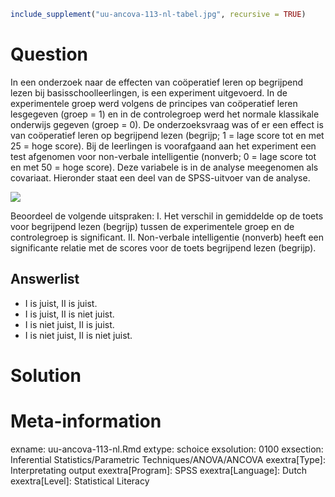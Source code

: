 ```{r, echo = FALSE, results = "hide"}
include_supplement("uu-ancova-113-nl-tabel.jpg", recursive = TRUE)
```



Question
========
In een onderzoek naar de effecten van coöperatief leren op begrijpend lezen bij basisschoolleerlingen, is een experiment uitgevoerd. In de experimentele groep werd volgens de principes van coöperatief leren lesgegeven (groep = 1) en in de controlegroep werd het normale klassikale onderwijs gegeven (groep = 0). De onderzoeksvraag was of er een effect is van coöperatief leren op begrijpend lezen (begrijp; 1 = lage score tot en met 25 = hoge score). Bij de leerlingen is voorafgaand aan het experiment een test afgenomen voor non-verbale intelligentie (nonverb; 0 = lage score tot en met 50 = hoge score). Deze variabele is in de analyse meegenomen als covariaat. Hieronder staat een deel van de SPSS-uitvoer van de analyse.

![](uu-ancova-113-nl-tabel.jpg)

Beoordeel de volgende uitspraken:
I. Het verschil in gemiddelde op de toets voor begrijpend lezen (begrijp) tussen de experimentele groep en de controlegroep is significant.
II. Non-verbale intelligentie (nonverb) heeft een significante relatie met de scores voor de toets begrijpend lezen (begrijp).

Answerlist
----------
* I is juist, II is juist.
* I is juist, II is niet juist.
* I is niet juist, II is juist.
* I is niet juist, II is niet juist.


Solution
========



Meta-information
================
exname: uu-ancova-113-nl.Rmd
extype: schoice
exsolution: 0100
exsection: Inferential Statistics/Parametric Techniques/ANOVA/ANCOVA
exextra[Type]: Interpretating output
exextra[Program]: SPSS
exextra[Language]: Dutch
exextra[Level]: Statistical Literacy